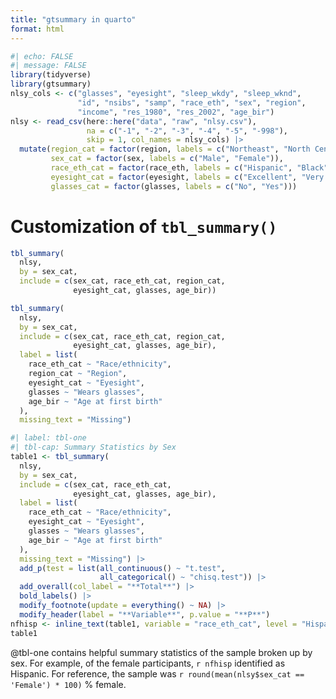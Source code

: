 ```yaml
---
title: "gtsummary in quarto"
format: html
---
```


```r
#| echo: FALSE
#| message: FALSE
library(tidyverse)
library(gtsummary)
nlsy_cols <- c("glasses", "eyesight", "sleep_wkdy", "sleep_wknd", 
               "id", "nsibs", "samp", "race_eth", "sex", "region", 
               "income", "res_1980", "res_2002", "age_bir")
nlsy <- read_csv(here::here("data", "raw", "nlsy.csv"), 
                 na = c("-1", "-2", "-3", "-4", "-5", "-998"),
                 skip = 1, col_names = nlsy_cols) |> 
  mutate(region_cat = factor(region, labels = c("Northeast", "North Central", "South", "West")),
         sex_cat = factor(sex, labels = c("Male", "Female")),
         race_eth_cat = factor(race_eth, labels = c("Hispanic", "Black", "Non-Black, Non-Hispanic")),
         eyesight_cat = factor(eyesight, labels = c("Excellent", "Very good", "Good", "Fair", "Poor")),
         glasses_cat = factor(glasses, labels = c("No", "Yes"))) 
```

# Customization of `tbl_summary()`

```r
tbl_summary(
  nlsy,
  by = sex_cat,
  include = c(sex_cat, race_eth_cat, region_cat,
              eyesight_cat, glasses, age_bir))
```

```r
tbl_summary(
  nlsy,
  by = sex_cat,
  include = c(sex_cat, race_eth_cat, region_cat,
              eyesight_cat, glasses, age_bir),
  label = list(
    race_eth_cat ~ "Race/ethnicity",
    region_cat ~ "Region",
    eyesight_cat ~ "Eyesight",
    glasses ~ "Wears glasses",
    age_bir ~ "Age at first birth"
  ),
  missing_text = "Missing")
```

```r
#| label: tbl-one
#| tbl-cap: Summary Statistics by Sex
table1 <- tbl_summary(
  nlsy,
  by = sex_cat,
  include = c(sex_cat, race_eth_cat,
              eyesight_cat, glasses, age_bir),
  label = list(
    race_eth_cat ~ "Race/ethnicity",
    eyesight_cat ~ "Eyesight",
    glasses ~ "Wears glasses",
    age_bir ~ "Age at first birth"
  ),
  missing_text = "Missing") |> 
  add_p(test = list(all_continuous() ~ "t.test", 
                    all_categorical() ~ "chisq.test")) |> 
  add_overall(col_label = "**Total**") |> 
  bold_labels() |> 
  modify_footnote(update = everything() ~ NA) |> 
  modify_header(label = "**Variable**", p.value = "**P**")
nfhisp <- inline_text(table1, variable = "race_eth_cat", level = "Hispanic", column = "Female")
table1
```

@tbl-one contains helpful summary statistics of the sample broken up by sex. For example, of the female participants, `r nfhisp` identified as Hispanic. For reference, the sample was `r round(mean(nlsy$sex_cat == 'Female') * 100)` % female.

<!-- # Univariate regression -->

<!-- ```{r} -->
<!-- tbl_uvregression( -->
<!--   nlsy,  -->
<!--   y = income, -->
<!--   include = c(sex_cat, race_eth_cat, -->
<!--               eyesight_cat, income, age_bir), -->
<!--   method = lm) -->
<!-- ``` -->

<!-- ```{r} -->
<!-- tbl_uvregression( -->
<!--   nlsy,  -->
<!--   y = glasses, -->
<!--   include = c(sex_cat, race_eth_cat, -->
<!--               eyesight_cat, glasses, age_bir), -->
<!--   method = glm, -->
<!--   method.args = list(family = binomial()), -->
<!--   exponentiate = TRUE) -->
<!-- ``` -->

<!-- ## Multivariable regressions -->

<!-- ## Some regressions -->

<!-- ```{r} -->
<!-- linear_model <- lm(income ~ sex_cat + age_bir + race_eth_cat,  -->
<!--                    data = nlsy) -->
<!-- ``` -->

<!-- ```{r} -->
<!-- linear_model_int <- lm(income ~ sex_cat*age_bir + race_eth_cat,  -->
<!--                    data = nlsy) -->
<!-- ``` -->

<!-- ```{r} -->
<!-- logistic_model <- glm(glasses ~ eyesight_cat + sex_cat + income,  -->
<!--                       data = nlsy, family = binomial()) -->
<!-- ``` -->

<!-- ## Tables -->

<!-- ```{r} -->
<!-- tbl_regression( -->
<!--   linear_model,  -->
<!--   intercept = TRUE, -->
<!--   label = list( -->
<!--     sex_cat ~ "Sex", -->
<!--     race_eth_cat ~ "Race/ethnicity", -->
<!--     age_bir ~ "Age at first birth" -->
<!--   )) -->
<!-- ``` -->

<!-- ```{r} -->
<!-- tbl_regression( -->
<!--   logistic_model,  -->
<!--   exponentiate = TRUE, -->
<!--   label = list( -->
<!--     sex_cat ~ "Sex", -->
<!--     eyesight_cat ~ "Eyesight", -->
<!--     income ~ "Income" -->
<!--   )) -->
<!-- ``` -->

<!-- ```{r} -->
<!-- tbl_no_int <- tbl_regression( -->
<!--   linear_model,  -->
<!--   intercept = TRUE, -->
<!--   label = list( -->
<!--     sex_cat ~ "Sex", -->
<!--     race_eth_cat ~ "Race/ethnicity", -->
<!--     age_bir ~ "Age at first birth" -->
<!--   )) -->

<!-- tbl_int <- tbl_regression( -->
<!--   linear_model_int,  -->
<!--   intercept = TRUE, -->
<!--   label = list( -->
<!--     sex_cat ~ "Sex", -->
<!--     race_eth_cat ~ "Race/ethnicity", -->
<!--     age_bir ~ "Age at first birth", -->
<!--     `sex_cat:age_bir` ~ "Sex/age interaction" -->
<!--   )) -->
<!-- ``` -->

<!-- ```{r} -->
<!-- tbl_merge(list(tbl_no_int, tbl_int),  -->
<!--           tab_spanner = c("**Model 1**", "**Model 2**")) -->
<!-- ``` -->
